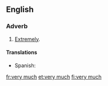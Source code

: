 ==English==

===Adverb===
{{en-adv}}

# [[extremely|Extremely]].

====Translations====
{{trans-top|extremely}}
* Spanish: {{t|es|mucho|m}}
{{trans-mid}}
{{trans-bottom}}

[[fr:very much]]
[[et:very much]]
[[fi:very much]]